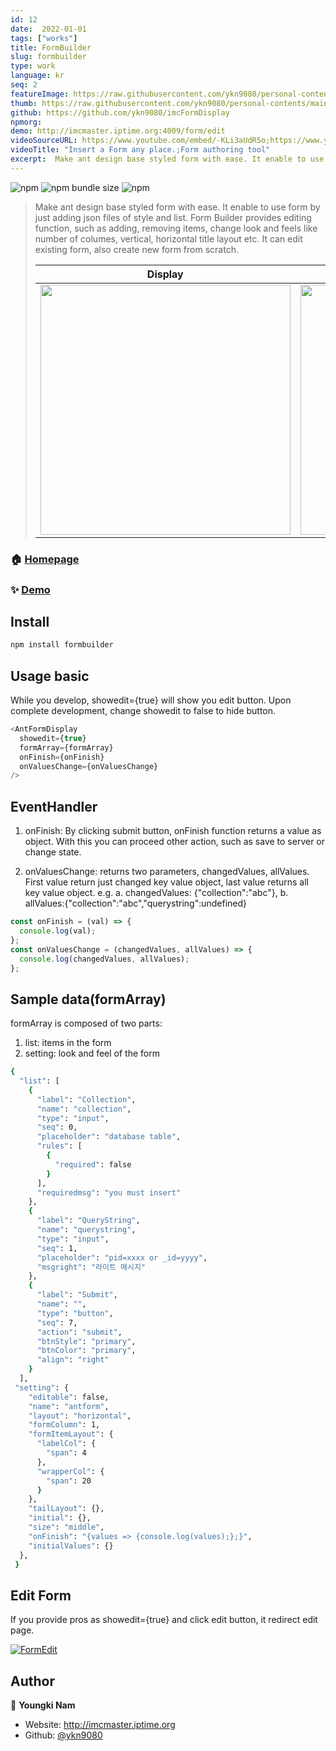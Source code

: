 ```yaml
---
id: 12
date:  2022-01-01
tags: ["works"]
title: FormBuilder
slug: formbuilder
type: work
language: kr
seq: 2
featureImage: https://raw.githubusercontent.com/ykn9080/personal-contents/main/images/work/imcform.png
thumb: https://raw.githubusercontent.com/ykn9080/personal-contents/main/images/work/imcform_edit.png
github: https://github.com/ykn9080/imcFormDisplay
npmorg:
demo: http://imcmaster.iptime.org:4009/form/edit
videoSourceURL: https://www.youtube.com/embed/-KLi3aUdR5o;https://www.youtube.com/embed/9aVyNQrmuTI
videoTitle: "Insert a Form any place.;Form authoring tool"
excerpt:  Make ant design base styled form with ease. It enable to use form by just adding json files of style and list. Form Builder provides editing function, such as adding, removing items, change look and feels like number of columes, vertical, horizontal title layout etc. It can edit existing form, also create new form from scratch.
---
```


![npm](https://img.shields.io/npm/v/imcformbuilder)
![npm bundle size](https://img.shields.io/bundlephobia/min/imcformbuilder?style=plastic)
![npm](https://img.shields.io/npm/dm/imcformbuild)

> Make ant design base styled form with ease. It enable to use form by just adding json files of style and list. Form Builder provides editing function, such as adding, removing items, change look and feels like number of columes, vertical, horizontal title layout etc. It can edit existing form, also create new form from scratch.
>
> | Display                                                                                                                | Form Edit                                                                                                            |
> | ---------------------------------------------------------------------------------------------------------------------- | -------------------------------------------------------------------------------------------------------------------- |
> | <a href="http://imcmaster.iptime.org/form" ><img src="https://i.ibb.co/7yWH0tT/antformdisplay.png" width="400px"/></a> | <a href="http://imcmaster.iptime.org:3080" ><img src="https://i.ibb.co/RNbtwWF/imcformedit.png" width="400px"/> </a> |

### 🏠 [Homepage](http://imcmaster.iptime.org:3080)

### ✨ [Demo](http://imcmaster.iptime.org:4009/form/edit)

## Install

```sh
npm install formbuilder
```

## Usage basic

While you develop, showedit={true} will show you edit button.
Upon complete development, change showedit to false to hide button.

```js
<AntFormDisplay
  showedit={true}
  formArray={formArray}
  onFinish={onFinish}
  onValuesChange={onValuesChange}
/>
```

## EventHandler


1. onFinish: By clicking submit button, onFinish function returns a value as object.
   With this you can proceed other action, such as save to server or change state.
   
2. onValuesChange: returns two parameters, changedValues, allValues.
   First value return just changed key value object, last value returns all key value object.
   e.g.
   a. changedValues: {"collection":"abc"},
   b. allValues:{"collection":"abc","querystring":undefined}

```js
const onFinish = (val) => {
  console.log(val);
};
const onValuesChange = (changedValues, allValues) => {
  console.log(changedValues, allValues);
};
```

## Sample data(formArray)

formArray is composed of two parts:

1. list: items in the form
2. setting: look and feel of the form

```sh
{
  "list": [
    {
      "label": "Collection",
      "name": "collection",
      "type": "input",
      "seq": 0,
      "placeholder": "database table",
      "rules": [
        {
          "required": false
        }
      ],
      "requiredmsg": "you must insert"
    },
    {
      "label": "QueryString",
      "name": "querystring",
      "type": "input",
      "seq": 1,
      "placeholder": "pid=xxxx or _id=yyyy",
      "msgright": "라이트 메시지"
    },
    {
      "label": "Submit",
      "name": "",
      "type": "button",
      "seq": 7,
      "action": "submit",
      "btnStyle": "primary",
      "btnColor": "primary",
      "align": "right"
    }
  ],
 "setting": {
    "editable": false,
    "name": "antform",
    "layout": "horizontal",
    "formColumn": 1,
    "formItemLayout": {
      "labelCol": {
        "span": 4
      },
      "wrapperCol": {
        "span": 20
      }
    },
    "tailLayout": {},
    "initial": {},
    "size": "middle",
    "onFinish": "{values => {console.log(values);};}",
    "initialValues": {}
  },
 }
```

## Edit Form

If you provide pros as showedit={true} and click edit button, it redirect edit page.

[![FormEdit](https://i.ibb.co/ZhgW0SR/Imcformedit-small.png)](https://www.youtube.com/watch?v=_Fgp1g39Dc8 "Everything Is AWESOME")

## Author

👤 **Youngki Nam**

- Website: http://imcmaster.iptime.org
- Github: [@ykn9080](https://github.com/ykn9080)